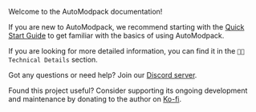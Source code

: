 Welcome to the AutoModpack documentation!

If you are new to AutoModpack, we recommend starting with the [Quick Start Guide](docs/quick-start) to get familiar with the basics of using AutoModpack.

If you are looking for more detailed information, you can find it in the `👨‍💻 Technical Details` section.

Got any questions or need help? Join our [Discord server](https://discord.gg/hS6aMyeA9P).

Found this project useful? Consider supporting its ongoing development and maintenance by donating to the author on [Ko-fi](https://ko-fi.com/skidam).
